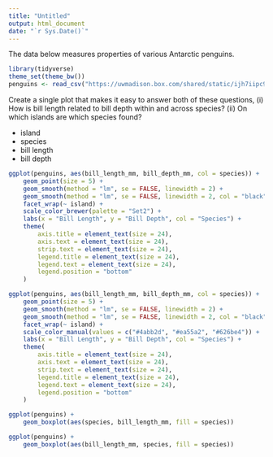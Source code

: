 ```yaml
---
title: "Untitled"
output: html_document
date: "`r Sys.Date()`"
---
```


The data below measures properties of various Antarctic penguins.

```r
library(tidyverse)
theme_set(theme_bw())
penguins <- read_csv("https://uwmadison.box.com/shared/static/ijh7iipc9ect1jf0z8qa2n3j7dgem1gh.csv")
```
Create a single plot that makes it easy to answer both of these questions, (i)
How is bill length related to bill depth within and across species? (ii) On
which islands are which species found?

* island
* species
* bill length
* bill depth

```r
ggplot(penguins, aes(bill_length_mm, bill_depth_mm, col = species)) +
    geom_point(size = 5) +
    geom_smooth(method = "lm", se = FALSE, linewidth = 2) +
    geom_smooth(method = "lm", se = FALSE, linewidth = 2, col = "black") +
    facet_wrap(~ island) +
    scale_color_brewer(palette = "Set2") +
    labs(x = "Bill Length", y = "Bill Depth", col = "Species") +
    theme(
        axis.title = element_text(size = 24),
        axis.text = element_text(size = 24),
        strip.text = element_text(size = 24),
        legend.title = element_text(size = 24),
        legend.text = element_text(size = 24),
        legend.position = "bottom"
    )
```

```r
ggplot(penguins, aes(bill_length_mm, bill_depth_mm, col = species)) +
    geom_point(size = 5) +
    geom_smooth(method = "lm", se = FALSE, linewidth = 2) +
    geom_smooth(method = "lm", se = FALSE, linewidth = 2, col = "black") +
    facet_wrap(~ island) +
    scale_color_manual(values = c("#4abb2d", "#ea55a2", "#626be4")) +
    labs(x = "Bill Length", y = "Bill Depth", col = "Species") +
    theme(
        axis.title = element_text(size = 24),
        axis.text = element_text(size = 24),
        strip.text = element_text(size = 24),
        legend.title = element_text(size = 24),
        legend.text = element_text(size = 24),
        legend.position = "bottom"
    )
```

```r
ggplot(penguins) +
    geom_boxplot(aes(species, bill_length_mm, fill = species))

ggplot(penguins) +
    geom_boxplot(aes(bill_length_mm, species, fill = species))
```